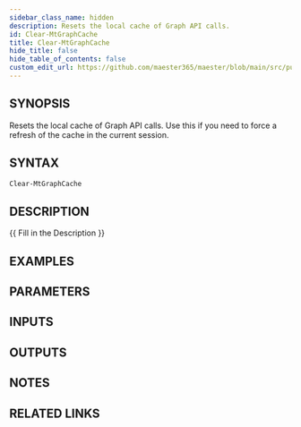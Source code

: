 ```yaml
---
sidebar_class_name: hidden
description: Resets the local cache of Graph API calls.
id: Clear-MtGraphCache
title: Clear-MtGraphCache
hide_title: false
hide_table_of_contents: false
custom_edit_url: https://github.com/maester365/maester/blob/main/src/public/Clear-MtGraphCache.ps1
---
```


## SYNOPSIS

Resets the local cache of Graph API calls.
Use this if you need to force a refresh of the cache in the current session.

## SYNTAX

```powershell
Clear-MtGraphCache
```

## DESCRIPTION

\{\{ Fill in the Description \}\}

## EXAMPLES

## PARAMETERS

## INPUTS

## OUTPUTS

## NOTES

## RELATED LINKS
